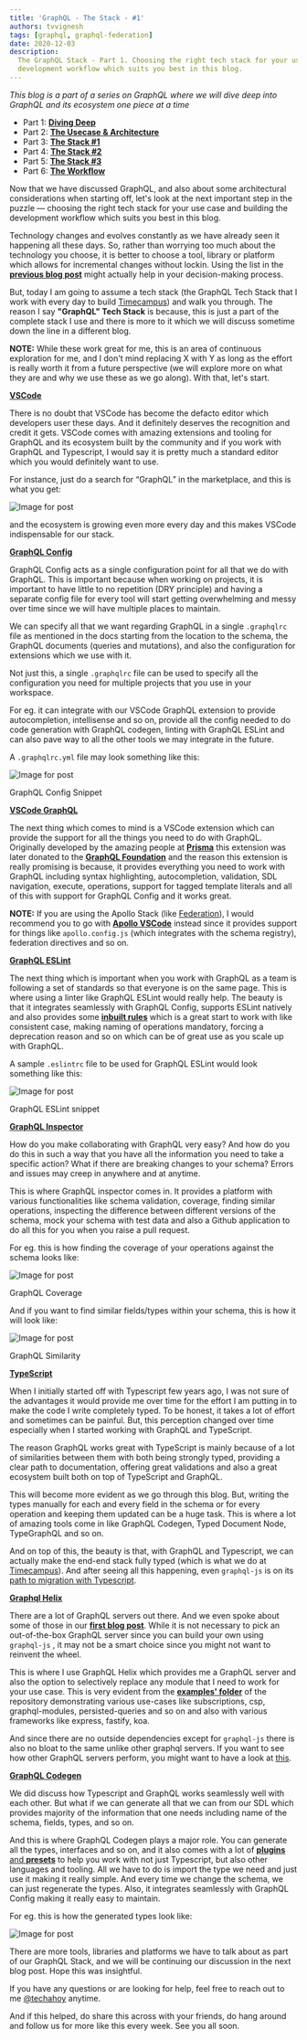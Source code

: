 ```yaml
---
title: 'GraphQL - The Stack - #1'
authors: tvvignesh
tags: [graphql, graphql-federation]
date: 2020-12-03
description:
  The GraphQL Stack - Part 1. Choosing the right tech stack for your use case and building the
  development workflow which suits you best in this blog.
---
```


_This blog is a part of a series on GraphQL where we will dive deep into GraphQL and its ecosystem
one piece at a time_

- Part 1: [**Diving Deep**](/blog/graphql-deep-dive-1)
- Part 2: [**The Usecase & Architecture**](/blog/graphql-deep-dive-2)
- Part 3: [**The Stack #1**](/blog/graphql-deep-dive-3)
- Part 4: [**The Stack #2**](/blog/graphql-deep-dive-4)
- Part 5: [**The Stack #3**](/blog/graphql-deep-dive-5)
- Part 6: [**The Workflow**](/blog/graphql-deep-dive-6)

Now that we have discussed GraphQL, and also about some architectural considerations when starting
off, let's look at the next important step in the puzzle — choosing the right tech stack for your
use case and building the development workflow which suits you best in this blog.

Technology changes and evolves constantly as we have already seen it happening all these days. So,
rather than worrying too much about the technology you choose, it is better to choose a tool,
library or platform which allows for incremental changes without lockin. Using the list in the
[**previous blog post**](/blog/graphql-deep-dive-2) might actually help in your decision-making
process.

But, today I am going to assume a tech stack (the GraphQL Tech Stack that I work with every day to
build [Timecampus](https://twitter.com/timecampus)) and walk you through. The reason I say
**"GraphQL" Tech Stack** is because, this is just a part of the complete stack I use and there is
more to it which we will discuss sometime down the line in a different blog.

**NOTE:** While these work great for me, this is an area of continuous exploration for me, and I
don't mind replacing X with Y as long as the effort is really worth it from a future perspective (we
will explore more on what they are and why we use these as we go along). With that, let's start.

[**VSCode**](https://code.visualstudio.com)

There is no doubt that VSCode has become the defacto editor which developers user these days. And it
definitely deserves the recognition and credit it gets. VSCode comes with amazing extensions and
tooling for GraphQL and its ecosystem built by the community and if you work with GraphQL and
Typescript, I would say it is pretty much a standard editor which you would definitely want to use.

For instance, just do a search for “GraphQL” in the marketplace, and this is what you get:

![Image for post](./1.png)

and the ecosystem is growing even more every day and this makes VSCode indispensable for our stack.

[**GraphQL Config**](https://graphql-config.com)

GraphQL Config acts as a single configuration point for all that we do with GraphQL. This is
important because when working on projects, it is important to have little to no repetition (DRY
principle) and having a separate config file for every tool will start getting overwhelming and
messy over time since we will have multiple places to maintain.

We can specify all that we want regarding GraphQL in a single `.graphqlrc` file as mentioned in the
docs starting from the location to the schema, the GraphQL documents (queries and mutations), and
also the configuration for extensions which we use with it.

Not just this, a single `.graphqlrc` file can be used to specify all the configuration you need for
multiple projects that you use in your workspace.

For eg. it can integrate with our VSCode GraphQL extension to provide autocompletion, intellisense
and so on, provide all the config needed to do code generation with GraphQL codegen, linting with
GraphQL ESLint and can also pave way to all the other tools we may integrate in the future.

A `.graphqlrc.yml` file may look something like this:

![Image for post](./2.png)

GraphQL Config Snippet

[**VSCode GraphQL**](https://github.com/graphql/vscode-graphql)

The next thing which comes to mind is a VSCode extension which can provide the support for all the
things you need to do with GraphQL. Originally developed by the amazing people at
[**Prisma**](https://prisma.io) this extension was later donated to the
[**GraphQL Foundation**](https://foundation.graphql.org) and the reason this extension is really
promising is because, it provides everything you need to work with GraphQL including syntax
highlighting, autocompletion, validation, SDL navigation, execute, operations, support for tagged
template literals and all of this with support for GraphQL Config and it works great.

**NOTE:** If you are using the Apollo Stack (like
[Federation](https://the-guild.dev/graphql/hive/federation)), I would recommend you to go with
[**Apollo VSCode**](https://apollographql.com/docs/devtools/editor-plugins) instead since it
provides support for things like `apollo.config.js` (which integrates with the schema registry),
federation directives and so on.

[**GraphQL ESLint**](https://github.com/dimaMachina/graphql-eslint)

The next thing which is important when you work with GraphQL as a team is following a set of
standards so that everyone is on the same page. This is where using a linter like GraphQL ESLint
would really help. The beauty is that it integrates seamlessly with GraphQL Config, supports ESLint
natively and also provides some
[**inbuilt rules**](https://github.com/dotansimha/graphql-eslint/blob/master/docs/README.md) which
is a great start to work with like consistent case, making naming of operations mandatory, forcing a
deprecation reason and so on which can be of great use as you scale up with GraphQL.

A sample `.eslintrc` file to be used for GraphQL ESLint would look something like this:

![Image for post](./3.png)

GraphQL ESLint snippet

[**GraphQL Inspector**](https://graphql-inspector.com)

How do you make collaborating with GraphQL very easy? And how do you do this in such a way that you
have all the information you need to take a specific action? What if there are breaking changes to
your schema? Errors and issues may creep in anywhere and at anytime.

This is where GraphQL inspector comes in. It provides a platform with various functionalities like
schema validation, coverage, finding similar operations, inspecting the difference between different
versions of the schema, mock your schema with test data and also a Github application to do all this
for you when you raise a pull request.

For eg. this is how finding the coverage of your operations against the schema looks like:

![Image for post](./4.png)

GraphQL Coverage

And if you want to find similar fields/types within your schema, this is how it will look like:

![Image for post](./5.png)

GraphQL Similarity

[**TypeScript**](https://typescriptlang.org)

When I initially started off with Typescript few years ago, I was not sure of the advantages it
would provide me over time for the effort I am putting in to make the code I write completely typed.
To be honest, it takes a lot of effort and sometimes can be painful. But, this perception changed
over time especially when I started working with GraphQL and TypeScript.

The reason GraphQL works great with TypeScript is mainly because of a lot of similarities between
them with both being strongly typed, providing a clear path to documentation, offering great
validations and also a great ecosystem built both on top of TypeScript and GraphQL.

This will become more evident as we go through this blog. But, writing the types manually for each
and every field in the schema or for every operation and keeping them updated can be a huge task.
This is where a lot of amazing tools come in like GraphQL Codegen, Typed Document Node, TypeGraphQL
and so on.

And on top of this, the beauty is that, with GraphQL and Typescript, we can actually make the
end-end stack fully typed (which is what we do at [Timecampus](https://twitter.com/timecampus)). And
after seeing all this happening, even `graphql-js` is on its
[path to migration with Typescript](https://github.com/graphql/graphql-js/issues/2104).

[**Graphql Helix**](https://github.com/contrawork/graphql-helix)

There are a lot of GraphQL servers out there. And we even spoke about some of those in our
[**first blog post**](/blog/graphql-deep-dive-1). While it is not necessary to pick an
out-of-the-box GraphQL server since you can build your own using `graphql-js` , it may not be a
smart choice since you might not want to reinvent the wheel.

This is where I use GraphQL Helix which provides me a GraphQL server and also the option to
selectively replace any module that I need to work for your use case. This is very evident from the
[**examples' folder**](https://github.com/contrawork/graphql-helix/tree/master/examples) of the
repository demonstrating various use-cases like subscriptions, csp, graphql-modules,
persisted-queries and so on and also with various frameworks like express, fastify, koa.

And since there are no outside dependencies except for `graphql-js` there is also no bloat to the
same unlike other graphql servers. If you want to see how other GraphQL servers perform, you might
want to have a look at [this](https://github.com/benawad/node-graphql-benchmarks).

[**GraphQL Codegen**](https://graphql-code-generator.com)

We did discuss how Typescript and GraphQL works seamlessly well with each other. But what if we can
generate all that we can from our SDL which provides majority of the information that one needs
including name of the schema, fields, types, and so on.

And this is where GraphQL Codegen plays a major role. You can generate all the types, interfaces and
so on, and it also comes with a lot of
[**plugins** and **presets**](https://graphql-code-generator.com/plugins) to help you work with not
just Typescript, but also other languages and tooling. All we have to do is import the type we need
and just use it making it really simple. And every time we change the schema, we can just regenerate
the types. Also, it integrates seamlessly with GraphQL Config making it really easy to maintain.

For eg. this is how the generated types look like:

![Image for post](./6.png)

There are more tools, libraries and platforms we have to talk about as part of our GraphQL Stack,
and we will be continuing our discussion in the next blog post. Hope this was insightful.

If you have any questions or are looking for help, feel free to reach out to me
[@techahoy](https://twitter.com/techahoy) anytime.

And if this helped, do share this across with your friends, do hang around and follow us for more
like this every week. See you all soon.
